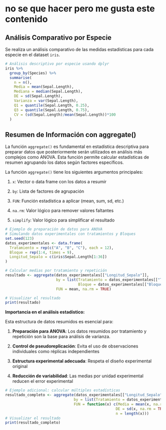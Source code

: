 # no se que hacer pero me gusta este contenido

## Análisis Comparativo por Especie

Se realiza un análisis comparativo de las medidas estadísticas para cada especie en el dataset `iris`.

```r
# Análisis descriptivo por especie usando dplyr
iris %>%
  group_by(Species) %>%
  summarise(
    n = n(),
    Media = mean(Sepal.Length),
    Mediana = median(Sepal.Length),
    DE = sd(Sepal.Length),
    Varianza = var(Sepal.Length),
    Q1 = quantile(Sepal.Length, 0.25),
    Q3 = quantile(Sepal.Length, 0.75),
    CV = (sd(Sepal.Length)/mean(Sepal.Length))*100
  )
```

## Resumen de Información con aggregate()

La función `aggregate()` es fundamental en estadística descriptiva para preparar datos que posteriormente serán utilizados en análisis más complejos como ANOVA. Esta función permite calcular estadísticas de resumen agrupando los datos según factores específicos.

La función `aggregate()` tiene los siguientes argumentos principales:

1.  `x`: Vector o data frame con los datos a resumir

2.  `by`: Lista de factores de agrupación

3.  `FUN`: Función estadística a aplicar (mean, sum, sd, etc.)

4.  `na.rm`: Valor lógico para remover valores faltantes

5.  `simplify`: Valor lógico para simplificar el resultado

```r
# Ejemplo de preparación de datos para ANOVA
# Simulando datos experimentales con tratamientos y Bloques
set.seed(123)
datos_experimentales <- data.frame(
  Tratamiento = rep(c("A", "B", "C"), each = 12),
  Bloque = rep(1:4, times = 9),
  Longitud_Sepalo = c(iris$Sepal.Length[1:36])
)

# Calcular medias por tratamiento y repetición
resultado <- aggregate(datos_experimentales[["Longitud_Sepalo"]], 
                       by = list(Tratamiento = datos_experimentales[["Tratamiento"]], 
                                 Bloque = datos_experimentales[["Bloque"]]), 
                       FUN = mean, na.rm = TRUE)

# Visualizar el resultado
print(resultado)
```

**Importancia en el análisis estadístico:**

Esta estructura de datos resumidos es esencial para:

1.  **Preparación para ANOVA**: Los datos resumidos por tratamiento y repetición son la base para análisis de varianza.

2.  **Control de pseudoreplicación**: Evita el uso de observaciones individuales como réplicas independientes

3.  **Estructura experimental adecuada**: Respeta el diseño experimental original

4.  **Reducción de variabilidad**: Las medias por unidad experimental reducen el error experimental

```r
# Ejemplo adicional: calcular múltiples estadísticas
resultado_completo <- aggregate(datos_experimentales[["Longitud_Sepalo"]], 
                               by = list(Tratamiento = datos_experimentales[["Tratamiento"]]), 
                               FUN = function(x) c(Media = mean(x, na.rm = TRUE),
                                                  DE = sd(x, na.rm = TRUE),
                                                  n = length(x)))
# Visualizar el resultado
print(resultado_completo)
```
